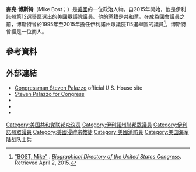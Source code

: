 {{Infobox officeholder
|name         = 麥克·博斯特
|image        = Mike Bost official photo.jpg
|state        = [[伊利諾伊州|伊利諾伊州]]
|district     = {{ushr|IL|12|12}}
|term_start   = 2015年1月3日
|term_end     = 
|predecessor  = [[威廉·恩亞特|威廉·恩亞特]]
|successor    = 
|state_house1 = 伊利諾伊州
|district1    = 115th
|term_start1  = 1995年1月11日
|term_end1    = 2015年1月2日
|predecessor1 = 杰拉爾德·霍金斯<ref name=tribune>{{cite news |title=Final Illinois House Endorsements |url=http://articles.chicagotribune.com/1994-10-21/news/9410210041_1_endorsed-school-board-president-southern |accessdate=May 22, 2014 |newspaper=Chicago Tribune |date=October 21, 1994 |archive-date=2014-03-04 |archive-url=https://web.archive.org/web/20140304071508/http://articles.chicagotribune.com/1994-10-21/news/9410210041_1_endorsed-school-board-president-southern |dead-url=no }}</ref>
|successor1   = [[特里·布萊恩特|特里·布萊恩特]]
|birth_name   = 邁克爾·約瑟夫·博斯特
|birth_date   = {{birth date and age|1960|12|30}}
|birth_place  = [[伊利諾伊州墨菲斯伯勒|伊利諾伊州墨菲斯伯勒]]，美國
|death_date   = 
|death_place  = 
|party        = [[美國共和黨|共和黨]]
|spouse       = {{marriage|特雷西·博斯特|1980}}
|children     = 3
|website      = {{url|bost.house.gov|House website}}
|allegiance   = {{flag|United States}}
|branch       = {{flag|United States Marine Corps}}
|serviceyears = 1979–1982
}}

'''麥克·博斯特'''（Mike Bost；{{bd|1960年|12月30日}}）是[[美國|美國]]的一位政治人物。自2015年開始，他是伊利諾州第12選舉區選出的美國眾議院議員。他的黨籍是[[共和黨_(美國)|共和黨]]。在成為國會議員之前，博斯特曾於1995年至2015年擔任伊利諾州眾議院115選舉區的議員<ref>[http://bioguide.congress.gov/scripts/biodisplay.pl?index=B001295 "BOST, Mike"] {{Wayback|url=http://bioguide.congress.gov/scripts/biodisplay.pl?index=B001295 |date=20161214213938 }}. ''[[Biographical_Directory_of_the_United_States_Congress|Biographical Directory of the United States Congress]]''. Retrieved April 2, 2015.</ref>。博斯特曾經是一位商人。
== 參考資料 ==
{{reflist}}
== 外部連結 ==
{{Commons category}}
* [http://palazzo.house.gov Congressman Steven Palazzo]{{Wayback|url=http://palazzo.house.gov/ |date=20200917075336 }} official U.S. House site
* [http://webarchive.loc.gov/all/20100819184011/http%3A//palazzoforcongress.com/ Steven Palazzo for Congress]
* {{Dmoz|Regional/North_America/United_States/Mississippi/Government/Federal/US_House_of_Representatives/Steven_Palazzo_%5BR-4%5D}}
* {{C-SPAN|Steven Palazzo}}
* {{CongLinks | congbio = P000601 | ballot = Steven_Palazzo | nndb = 541/000257767 | votesmart = 69521 | govtrack = 412443 | opencong = 412443 | rollcall = 31432 | politifact = | fec = H0MS04120 | opensecrets = N00031958 | assets = steven-palazzo/ | legistorm = 2768/Rep_Steven_Palazzo_MS.html | followthemoney = 8965 | ontheissues = House/Steven_Palazzo.htm | congress = steven-palazzo/2035 | worldcat = | c-span = stevenpalazzo | imdb = 5149797 | bloomberg = | nyt = | washpo = gIQAlE0YMP }}

{{US-poli-bio-stub}}
{{normdaten}}
{{DEFAULTSORT:bost}}
[[Category:美国共和党联邦众议员|Category:美国共和党联邦众议员]]
[[Category:伊利諾州聯邦眾議員|Category:伊利諾州聯邦眾議員]]
[[Category:伊利諾州眾議員|Category:伊利諾州眾議員]]
[[Category:美國浸禮宗教徒|Category:美國浸禮宗教徒]]
[[Category:美國消防員|Category:美國消防員]]
[[Category:美国海军陆战队士兵|Category:美国海军陆战队士兵]]